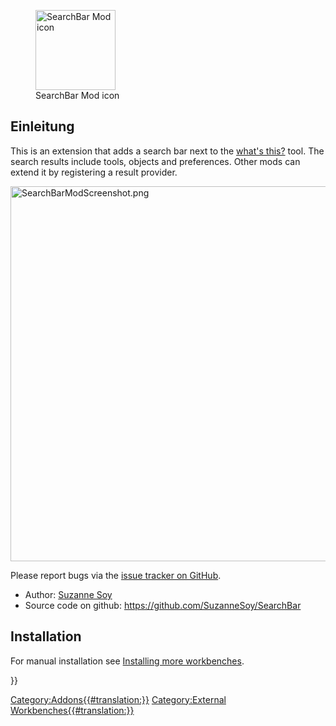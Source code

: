 <languages/>

[[File:SearchBarModIcon.svg|thumb|128px|SearchBar Mod icon]]

{{TOCright}}

<span id="Introduction"></span>
==Einleitung==

This is an extension that adds a search bar next to the [[Std_WhatsThis|what's this?]] tool. The search results include tools, objects and preferences. Other mods can extend it by registering a result provider.

[[File:SearchBarModScreenshot.png|600px]]
{{Caption|Screenshot of the search bar, with results in its drop-down menu and extra info about the result in a separate pane}}

Please report bugs via the [https://github.com/SuzanneSoy/SearchBar/issues issue tracker on GitHub].

* Author: [[User:Suzanne.soy|Suzanne Soy]]
* Source code on github: https://github.com/SuzanneSoy/SearchBar

==Installation==

<!--This workbench can be installed from the [[Image:Std_AddonMgr.svg|24px]] [[Std_AddonMgr|Addon Manager]]. -->For manual installation see [[Installing_more_workbenches|Installing more workbenches]].


{{Userdocnavi{{#translation:}}}}
[[Category:Addons{{#translation:}}]]
[[Category:External Workbenches{{#translation:}}]]